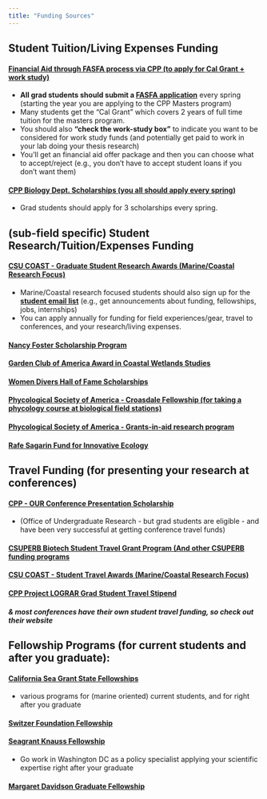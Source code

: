 ```yaml
---
title: "Funding Sources"
---
```


## Student Tuition/Living Expenses Funding

#### [Financial Aid through FASFA process via CPP (to apply for Cal Grant + work study)](https://www.csac.ca.gov/fafsa)

-   **All grad students should submit a [FASFA application](https://www.csac.ca.gov/fafsa)** every spring (starting the year you are applying to the CPP Masters program)
-   Many students get the "Cal Grant" which covers 2 years of full time tuition for the masters program.
-   You should also **"check the work-study box"** to indicate you want to be considered for work study funds (and potentially get paid to work in your lab doing your thesis research)
-   You'll get an financial aid offer package and then you can choose what to accept/reject (e.g., you don't have to accept student loans if you don't want them)

#### [CPP Biology Dept. Scholarships (**you all should apply every spring**)](https://www.cpp.edu/sci/biological-sciences/students/student-scholarships.shtml)

-   Grad students should apply for 3 scholarships every spring.

## (sub-field specific) Student Research/Tuition/Expenses Funding

#### [CSU COAST - Graduate Student Research Awards (Marine/Coastal Research Focus)](https://www.calstate.edu/impact-of-the-csu/research/coast/students/Pages/default.aspx)

-   Marine/Coastal research focused students should also sign up for the [**student email list**](https://www.calstate.edu/impact-of-the-csu/research/coast/Pages/student-sign-up.aspx) (e.g., get announcements about funding, fellowships, jobs, internships)
-   You can apply annually for funding for field experiences/gear, travel to conferences, and your research/living expenses.

#### [Nancy Foster Scholarship Program](https://fosterscholars.noaa.gov/)

#### [Garden Club of America Award in Coastal Wetlands Studies](https://www.gcamerica.org/scholarships/details/id/11)

#### [Women Divers Hall of Fame Scholarships](https://www.wdhof.org/scholarships/scholarship-descriptions)

#### [Phycological Society of America - Croasdale Fellowship (for taking a phycology course at biological field stations)](https://www.psaalgae.org/croasdale-award)

#### [Phycological Society of America - Grants-in-aid research program](https://www.psaalgae.org/grantsinaid-of-research)

#### [Rafe Sagarin Fund for Innovative Ecology](https://rafeinnovativeecologyfund.org/apply/)

## Travel Funding (for presenting your research at conferences)

#### [CPP - OUR Conference Presentation Scholarship](https://www.cpp.edu/our-cpp/students/conference-award/application.shtml)

-   (Office of Undergraduate Research - but grad students are eligible - and have been very successful at getting conference travel funds)

#### [CSUPERB Biotech Student Travel Grant Program (And other CSUPERB funding programs](https://www.calstate.edu/impact-of-the-csu/research/csubiotech/Pages/grants-and-awards-programs.aspx)

#### [CSU COAST - Student Travel Awards (Marine/Coastal Research Focus)](https://www2.calstate.edu/impact-of-the-csu/research/coast/funding/Pages/student-funding.aspx)

#### [CPP Project LOGRAR Grad Student Travel Stipend](https://www.cpp.edu/grc/resources-and-opportunities/funded-opportunities.shtml)

#### *& most conferences have their own student travel funding, so check out their website*

## Fellowship Programs (for current students and after you graduate):

#### [California Sea Grant State Fellowships](https://caseagrant.ucsd.edu/students/fellowships)
-   various programs for (marine oriented) current students, and for right after you graduate

#### [Switzer Foundation Fellowship](https://www.switzernetwork.org/become-fellow)

#### [Seagrant Knauss Fellowship](https://seagrant.noaa.gov/Prospective/#289216-who-is-eligible-for-the-knauss-fellowship)
-   Go work in Washington DC as a policy specialist applying your scientific expertise right after your graduate

#### [Margaret Davidson Graduate Fellowship](https://coast.noaa.gov/nerrs/research/davidson-fellowship.html?utm_medium=email&utm_source=GovDelivery)
